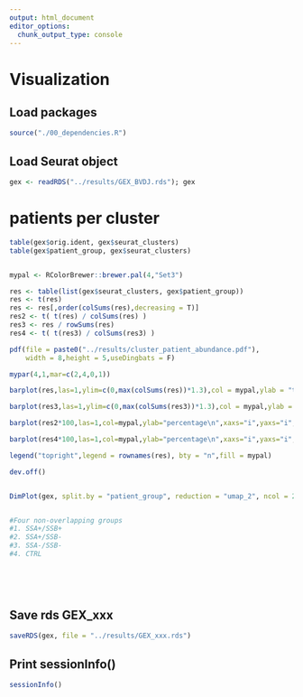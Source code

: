 ```yaml
---
output: html_document
editor_options: 
  chunk_output_type: console
---
```

# Visualization {#Viz}

## Load packages

```r

source("./00_dependencies.R")

```


## Load Seurat object

```r

gex <- readRDS("../results/GEX_BVDJ.rds"); gex

```


# patients per cluster

```r

table(gex$orig.ident, gex$seurat_clusters)
table(gex$patient_group, gex$seurat_clusters)


mypal <- RColorBrewer::brewer.pal(4,"Set3")

res <- table(list(gex$seurat_clusters, gex$patient_group))
res <- t(res)
res <- res[,order(colSums(res),decreasing = T)]
res2 <- t( t(res) / colSums(res) )
res3 <- res / rowSums(res)
res4 <- t( t(res3) / colSums(res3) )

pdf(file = paste0("../results/cluster_patient_abundance.pdf"),
    width = 8,height = 5,useDingbats = F)

mypar(4,1,mar=c(2,4,0,1))

barplot(res,las=1,ylim=c(0,max(colSums(res))*1.3),col = mypal,ylab = "total cell numbers\n",xaxs="i",yaxs="i",space = 0)

barplot(res3,las=1,ylim=c(0,max(colSums(res3))*1.3),col = mypal,ylab = "percentage\n",xaxs="i",yaxs="i",space = 0)

barplot(res2*100,las=1,col=mypal,ylab="percentage\n",xaxs="i",yaxs="i",space = 0)

barplot(res4*100,las=1,col=mypal,ylab="percentage\n",xaxs="i",yaxs="i",space = 0)

legend("topright",legend = rownames(res), bty = "n",fill = mypal)

dev.off()


DimPlot(gex, split.by = "patient_group", reduction = "umap_2", ncol = 2)


#Four non-overlapping groups
#1. SSA+/SSB+
#2. SSA+/SSB-
#3. SSA-/SSB-
#4. CTRL


```


## 

```r



```


## 

```r



```




## Save rds GEX_xxx

```r

saveRDS(gex, file = "../results/GEX_xxx.rds")

```


## Print sessionInfo()

```r

sessionInfo()

```



